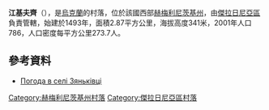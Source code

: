 {{coord|49|12|19|N|27|20|32|E|scale:100000|display=title}}

'''江基夫齊'''（{{lang-uk|Зяньківці}}），是[[烏克蘭|烏克蘭]]的村落，位於該國西部[[赫梅利尼茨基州|赫梅利尼茨基州]]，由[[傑拉日尼亞區|傑拉日尼亞區]]負責管轄，始建於1493年，面積2.87平方公里，海拔高度341米，2001年人口786，人口密度每平方公里273.7人。

==參考資料==
* [http://weather.in.ua/ua/hmel'nickaja/9232 Погода в селі Зяньківці] {{Wayback|url=http://weather.in.ua/ua/hmel%27nickaja/9232 |date=20111220134043 }}

{{DEFAULTSORT:Зяньківці}}
[[Category:赫梅利尼茨基州村落|Category:赫梅利尼茨基州村落]]
[[Category:傑拉日尼亞區村落|Category:傑拉日尼亞區村落]]


{{Khmelnytskyi-geo-stub}}